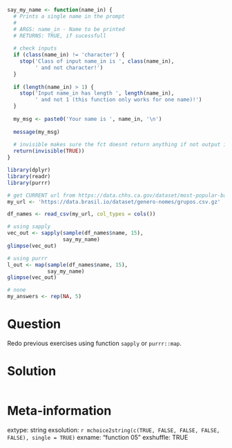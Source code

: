 ```r
say_my_name <- function(name_in) {
  # Prints a single name in the prompt
  #
  # ARGS: name_in - Name to be printed
  # RETURNS: TRUE, if sucessfull
  
  # check inputs
  if (class(name_in) != 'character') {
    stop('Class of input name_in is ', class(name_in), 
         ' and not character!')
  }
  
  if (length(name_in) > 1) {
    stop('Input name_in has length ', length(name_in), 
         ' and not 1 (this function only works for one name)!')
  }
    
  my_msg <- paste0('Your name is ', name_in, '\n')
  
  message(my_msg)
  
  # invisible makes sure the fct doesnt return anything if not output is set
  return(invisible(TRUE))
}

library(dplyr)
library(readr)
library(purrr)

# get CURRENT url from https://data.chhs.ca.gov/dataset/most-popular-baby-names-2005-current
my_url <- 'https://data.brasil.io/dataset/genero-nomes/grupos.csv.gz'

df_names <- read_csv(my_url, col_types = cols())

# using sapply
vec_out <- sapply(sample(df_names$name, 15),
                  say_my_name)
glimpse(vec_out)

# using purrr
l_out <- map(sample(df_names$name, 15),
             say_my_name)
glimpse(vec_out)
```

```r
# none
my_answers <- rep(NA, 5)

```

Question
========

Redo previous exercises using function `sapply` or `purrr::map`.



Solution
================

```r
```


Meta-information
================
extype: string
exsolution: `r mchoice2string(c(TRUE, FALSE, FALSE, FALSE, FALSE), single = TRUE)`
exname: "function 05"
exshuffle: TRUE

